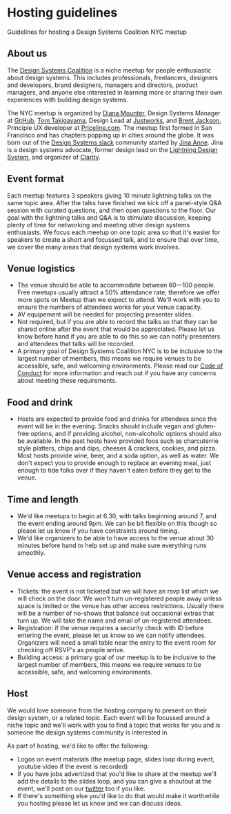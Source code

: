 

# Hosting guidelines

Guidelines for hosting a Design Systems Coalition NYC meetup

## About us
The [Design Systems Coalition](https://www.meetup.com/NYC-Design-Systems-Coalition/) is a niche meetup for people enthusiastic about design systems. This includes professionals, freelancers, designers and developers, brand designers, managers and directors, product managers, and anyone else interested in learning more or sharing their own experiences with building design systems.

The NYC meetup is organized by [Diana Mounter](https://twitter.com/broccolini), Design Systems Manager at [GitHub](https://github.com/), [Tom Takigayama](https://twitter.com/tomtaki), Design Lead at [Justworks]([https://justworks.com](https://justworks.com/)), and [Brent Jackson](https://twitter.com/jxnblk), Principle UX developer at [Priceline.com](https://www.priceline.com/). The meetup first formed in San Francisco and has chapters popping up in cities around the globe. It was born out of the [Design Systems slack](http://designsystems.herokuapp.com/) community started by [Jina Anne](https://twitter.com/jina). Jina is a design systems advocate, former design lead on the [Lightning Design System](https://www.lightningdesignsystem.com/), and organizer of [Clarity](http://clarityconf.com/).

## Event format

Each meetup features 3 speakers giving 10 minute lightning talks on the same topic area. After the talks have finished we kick off a panel-style Q&A session with curated questions, and then open questions to the floor. Our goal with the lightning talks and Q&A is to stimulate discussion, keeping plenty of time for networking and meeting other design systems enthusiasts. We focus each meetup on one topic area so that it's easier for speakers to create a short and focussed talk, and to ensure that over time, we cover the many areas that design systems work involves.

## Venue logistics
- The venue should be able to accommodate between 60—100 people. Free meetups usually attract a 50% attendance rate, therefore we offer more spots on Meetup than we expect to attend. We'll work with you to ensure the numbers of attendees works for your venue capacity.
- AV equipement will be needed for projecting presenter slides.
- Not required, but if you are able to record the talks so that they can be shared online after the event that would be appreciated. Please let us know before hand if you are able to do this so we can notify presenters and attendees that talks will be recorded.
- A primary goal of Design Systems Coalition NYC is to be inclusive to the largest number of members, this means we require venues to be accessible, safe, and welcoming environments. Please read our [Code of Conduct](https://github.com/design-systems-coalition-NYC/meetup/blob/master/CODE_OF_CONDUCT.md) for more information and reach out if you have any concerns about meeting these requirements.

## Food and drink
- Hosts are expected to provide food and drinks for attendees since the event will be in the evening. Snacks should include vegan and gluten-free options, and if providing alcohol, non-alcoholic options should also be available. In the past hosts have provided foos such as charcuterrie style platters, chips and dips, cheeses & crackers, cookies, and pizza. Most hosts provide wine, beer, and a soda option, as well as water. We don't expect you to provide enough to replace an evening meal, just enough to tide folks over if they haven't eaten before they get to the venue.

## Time and length
- We'd like meetups to begin at 6.30, with talks beginning around 7, and the event ending around 9pm. We can be bit flexible on this though so please let us know if you have constraints around timing.
- We'd like organizers to be able to have access to the venue about 30 minutes before hand to help set up and make sure everything runs smoothly.

## Venue access and registration
- Tickets: the event is not ticketed but we will have an rsvp list which we will check on the door. We won't turn un-registered people away unless space is limited or the venue has other access restrictions. Usually there will be a number of no-shows that balance out occasional extras that turn up. We will take the name and email of un-registered attendees.
- Registration: if the venue requires a security check with ID before entering the event, please let us know so we can notify attendees. Organizers will need a small table near the entry to the event room for checking off RSVP's as people arrive.
- Building access: a primary goal of our meetup is to be inclusive to the largest number of members, this means we require venues to be accessible, safe, and welcoming environments.

## Host
We would love someone from the hosting company to present on their design system, or a related topic. Each event will be focussed around a niche topic and we'll work with you to find a topic that works for you and is someone the design systems community is interested in.

As part of hosting, we'd like to offer the following:
- Logos on event materials (the meetup page, slides loop during event, youtube video if the event is recorded)
- If you have jobs advertized that you'd like to share at the meetup we'll add the details to the slides loop, and you can give a shoutout at the event, we'll post on our [twitter](https://twitter.com/nyc_dsc) too if you like.
- If there's something else you'd like to do that would make it worthwhile you hosting please let us know and we can discuss ideas.
